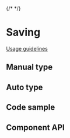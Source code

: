 {/* <!-- `position:fixed` cause rendering issues, so do not render the modal --> */}


# Saving

[Usage guidelines](https://pages.github.ibm.com/carbon/ibm-products/patterns/saving/usage/)

## Manual type

<Canvas>
  <Story of={stories.Auto} />
</Canvas>

## Auto type

<Canvas>
  <Story of={stories.Manual} />
</Canvas>

## Code sample

<CodesandboxLink exampleDirectory="Saving" />

## Component API

<Controls />
